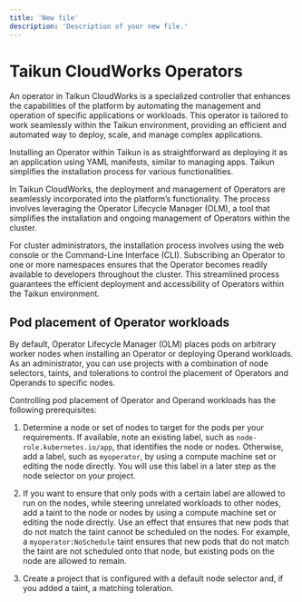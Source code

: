 ```yaml
---
title: 'New file'
description: 'Description of your new file.'
---
```


# Taikun CloudWorks Operators

An operator in Taikun CloudWorks is a specialized controller that enhances the capabilities of the platform by automating the management and operation of specific applications or workloads. This operator is tailored to work seamlessly within the Taikun environment, providing an efficient and automated way to deploy, scale, and manage complex applications.

Installing an Operator within Taikun is as straightforward as deploying it as an application using YAML manifests, similar to managing apps. Taikun simplifies the installation process for various functionalities.

In Taikun CloudWorks, the deployment and management of Operators are seamlessly incorporated into the platform’s functionality. The process involves leveraging the Operator Lifecycle Manager (OLM), a tool that simplifies the installation and ongoing management of Operators within the cluster.

For cluster administrators, the installation process involves using the web console or the Command-Line Interface (CLI). Subscribing an Operator to one or more namespaces ensures that the Operator becomes readily available to developers throughout the cluster. This streamlined process guarantees the efficient deployment and accessibility of Operators within the Taikun environment.

## Pod placement of Operator workloads

By default, Operator Lifecycle Manager (OLM) places pods on arbitrary worker nodes when installing an Operator or deploying Operand workloads. As an administrator, you can use projects with a combination of node selectors, taints, and tolerations to control the placement of Operators and Operands to specific nodes.

Controlling pod placement of Operator and Operand workloads has the following prerequisites:

1. Determine a node or set of nodes to target for the pods per your requirements. If available, note an existing label, such as `node-role.kubernetes.io/app`, that identifies the node or nodes. Otherwise, add a label, such as `myoperator`, by using a compute machine set or editing the node directly. You will use this label in a later step as the node selector on your project.

2. If you want to ensure that only pods with a certain label are allowed to run on the nodes, while steering unrelated workloads to other nodes, add a taint to the node or nodes by using a compute machine set or editing the node directly. Use an effect that ensures that new pods that do not match the taint cannot be scheduled on the nodes. For example, a `myoperator:NoSchedule` taint ensures that new pods that do not match the taint are not scheduled onto that node, but existing pods on the node are allowed to remain.

3. Create a project that is configured with a default node selector and, if you added a taint, a matching toleration.